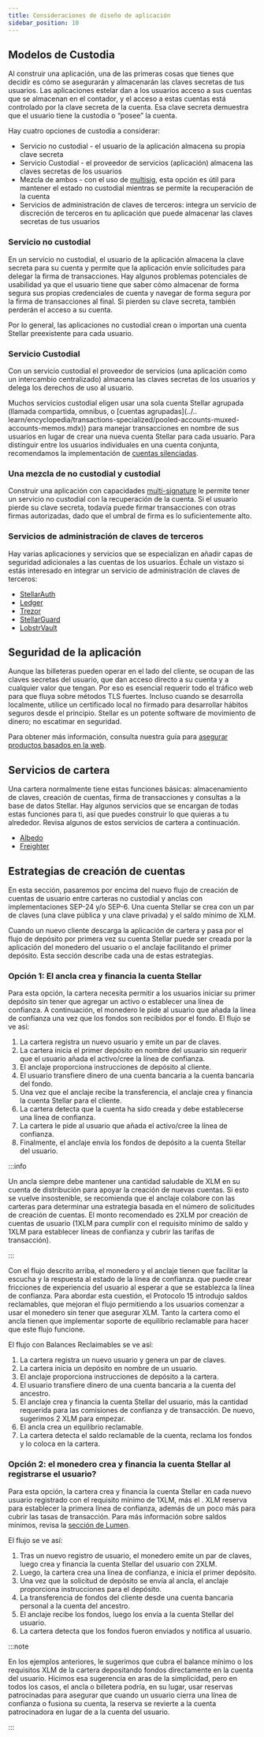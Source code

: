 ```yaml
---
title: Consideraciones de diseño de aplicación
sidebar_position: 10
---
```


## Modelos de Custodia

Al construir una aplicación, una de las primeras cosas que tienes que decidir es cómo se asegurarán y almacenarán las claves secretas de tus usuarios. Las aplicaciones estelar dan a los usuarios acceso a sus cuentas que se almacenan en el contador, y el acceso a estas cuentas está controlado por la clave secreta de la cuenta. Esa clave secreta demuestra que el usuario tiene la custodia o “posee” la cuenta.

Hay cuatro opciones de custodia a considerar:

- Servicio no custodial - el usuario de la aplicación almacena su propia clave secreta
- Servicio Custodial - el proveedor de servicios (aplicación) almacena las claves secretas de los usuarios
- Mezcla de ambos - con el uso de [multisig](../../learn/encyclopedia/security/signnatures-multisig.mdx), esta opción es útil para mantener el estado no custodial mientras se permite la recuperación de la cuenta
- Servicios de administración de claves de terceros: integra un servicio de discreción de terceros en tu aplicación que puede almacenar las claves secretas de tus usuarios

### Servicio no custodial

En un servicio no custodial, el usuario de la aplicación almacena la clave secreta para su cuenta y permite que la aplicación envíe solicitudes para delegar la firma de transacciones. Hay algunos problemas potenciales de usabilidad ya que el usuario tiene que saber cómo almacenar de forma segura sus propias credenciales de cuenta y navegar de forma segura por la firma de transacciones al final. Si pierden su clave secreta, también perderán el acceso a su cuenta.

Por lo general, las aplicaciones no custodial crean o importan una cuenta Stellar preexistente para cada usuario.

### Servicio Custodial

Con un servicio custodial el proveedor de servicios (una aplicación como un intercambio centralizado) almacena las claves secretas de los usuarios y delega los derechos de uso al usuario.

Muchos servicios custodial eligen usar una sola cuenta Stellar agrupada (llamada compartida, omnibus, o [cuentas agrupadas](../.. learn/encyclopedia/transactions-specialized/pooled-accounts-muxed-accounts-memos.mdx)) para manejar transacciones en nombre de sus usuarios en lugar de crear una nueva cuenta Stellar para cada usuario. Para distinguir entre los usuarios individuales en una cuenta conjunta, recomendamos la implementación de [cuentas silenciadas](../../learn/encyclopedia/transactions-specialized/pooled-accounts-muxed-accounts-memos.mdx#muxed-accounts).

### Una mezcla de no custodial y custodial

Construir una aplicación con capacidades [multi-signature](../../learn/encyclopedia/security/signnatures-multisig.mdx) le permite tener un servicio no custodial con la recuperación de la cuenta. Si el usuario pierde su clave secreta, todavía puede firmar transacciones con otras firmas autorizadas, dado que el umbral de firma es lo suficientemente alto.

### Servicios de administración de claves de terceros

Hay varias aplicaciones y servicios que se especializan en añadir capas de seguridad adicionales a las cuentas de los usuarios. Échale un vistazo si estás interesado en integrar un servicio de administración de claves de terceros:

- [StellarAuth](https://stellarauth.com/)
- [Ledger](https://www.ledger.com/)
- [Trezor](https://trezor.io/)
- [StellarGuard](https://stellarguard.me/)
- [LobstrVault](https://vault.lobstr.co/)

## Seguridad de la aplicación

Aunque las billeteras pueden operar en el lado del cliente, se ocupan de las claves secretas del usuario, que dan acceso directo a su cuenta y a cualquier valor que tengan. Por eso es esencial requerir todo el tráfico web para que fluya sobre métodos TLS fuertes. Incluso cuando se desarrolla localmente, utilice un certificado local no firmado para desarrollar hábitos seguros desde el principio. Stellar es un potente software de movimiento de dinero; no escatimar en seguridad.

Para obtener más información, consulta nuestra guía para [asegurar productos basados en la web](https://www.stellar.org/developeropers/guides/walkthroughhs/securing-web-projects.html).

## Servicios de cartera

Una cartera normalmente tiene estas funciones básicas: almacenamiento de claves, creación de cuentas, firma de transacciones y consultas a la base de datos Stellar. Hay algunos servicios que se encargan de todas estas funciones para ti, así que puedes construir lo que quieras a tu alrededor. Revisa algunos de estos servicios de cartera a continuación.

- [Albedo](https://albedo.link/)
- [Freighter](https://www.freighter.app/)

## Estrategias de creación de cuentas

En esta sección, pasaremos por encima del nuevo flujo de creación de cuentas de usuario entre carteras no custodial y anclas con implementaciones SEP-24 y/o SEP-6. Una cuenta Stellar se crea con un par de claves (una clave pública y una clave privada) y el saldo mínimo de XLM.

Cuando un nuevo cliente descarga la aplicación de cartera y pasa por el flujo de depósito por primera vez su cuenta Stellar puede ser creada por la aplicación del monedero del usuario o el anclaje facilitando el primer depósito. Esta sección describe cada una de estas estrategias.

### Opción 1: El ancla crea y financia la cuenta Stellar

Para esta opción, la cartera necesita permitir a los usuarios iniciar su primer depósito sin tener que agregar un activo o establecer una línea de confianza. A continuación, el monedero le pide al usuario que añada la línea de confianza una vez que los fondos son recibidos por el fondo. El flujo se ve así:

1. La cartera registra un nuevo usuario y emite un par de claves.
2. La cartera inicia el primer depósito en nombre del usuario sin requerir que el usuario añada el activo/cree la línea de confianza.
3. El anclaje proporciona instrucciones de depósito al cliente.
4. El usuario transfiere dinero de una cuenta bancaria a la cuenta bancaria del fondo.
5. Una vez que el anclaje recibe la transferencia, el anclaje crea y financia la cuenta Stellar para el cliente.
6. La cartera detecta que la cuenta ha sido creada y debe establecerse una línea de confianza.
7. La cartera le pide al usuario que añada el activo/cree la línea de confianza.
8. Finalmente, el anclaje envía los fondos de depósito a la cuenta Stellar del usuario.

:::info

Un ancla siempre debe mantener una cantidad saludable de XLM en su cuenta de distribución para apoyar la creación de nuevas cuentas. Si esto se vuelve insostenible, se recomienda que el anclaje colabore con las carteras para determinar una estrategia basada en el número de solicitudes de creación de cuentas. El monto recomendado es 2XLM por creación de cuentas de usuario (1XLM para cumplir con el requisito mínimo de saldo y 1XLM para establecer líneas de confianza y cubrir las tarifas de transacción).

:::

Con el flujo descrito arriba, el monedero y el anclaje tienen que facilitar la escucha y la respuesta al estado de la línea de confianza. que puede crear fricciones de experiencia del usuario al esperar a que se establezca la línea de confianza. Para abordar esta cuestión, el Protocolo 15 introdujo saldos reclamables, que mejoran el flujo permitiendo a los usuarios comenzar a usar el monedero sin tener que asegurar XLM. Tanto la cartera como el ancla tienen que implementar soporte de equilibrio reclamable para hacer que este flujo funcione.

El flujo con Balances Reclaimables se ve así:

1. La cartera registra un nuevo usuario y genera un par de claves.
2. La cartera inicia un depósito en nombre de un usuario.
3. El anclaje proporciona instrucciones de depósito a la cartera.
4. El usuario transfiere dinero de una cuenta bancaria a la cuenta del ancestro.
5. El anclaje crea y financia la cuenta Stellar del usuario, más la cantidad requerida para las comisiones de confianza y de transacción. De nuevo, sugerimos 2 XLM para empezar.
6. El ancla crea un equilibrio reclamable.
7. La cartera detecta el saldo reclamable de la cuenta, reclama los fondos y lo coloca en la cartera.

### Opción 2: el monedero crea y financia la cuenta Stellar al registrarse el usuario?

Para esta opción, la cartera crea y financia la cuenta Stellar en cada nuevo usuario registrado con el requisito mínimo de 1XLM, más el . XLM reserva para establecer la primera línea de confianza, además de un poco más para cubrir las tasas de transacción. Para más información sobre saldos mínimos, revisa la [sección de Lumen](../../learn/fundamentals/lumens.mdx#minimum-balance).

El flujo se ve así:

1. Tras un nuevo registro de usuario, el monedero emite un par de claves, luego crea y financia la cuenta Stellar del usuario con 2XLM.
2. Luego, la cartera crea una línea de confianza, e inicia el primer depósito.
3. Una vez que la solicitud de depósito se envía al ancla, el anclaje proporciona instrucciones para el depósito.
4. La transferencia de fondos del cliente desde una cuenta bancaria personal a la cuenta del ancestro.
5. El anclaje recibe los fondos, luego los envía a la cuenta Stellar del usuario.
6. La cartera detecta que los fondos fueron enviados y notifica al usuario.

:::note

En los ejemplos anteriores, le sugerimos que cubra el balance mínimo o los requisitos XLM de la cartera depositando fondos directamente en la cuenta del usuario. Hicimos esa sugerencia en aras de la simplicidad, pero en todos los casos, el ancla o billetera podría, en su lugar, usar reservas patrocinadas para asegurar que cuando un usuario cierra una línea de confianza o fusiona su cuenta, la reserva se revierte a la cuenta patrocinadora en lugar de a la cuenta del usuario.

:::
